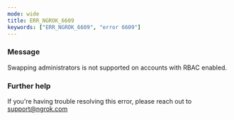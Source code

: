 ```yaml
---
mode: wide
title: ERR_NGROK_6609
keywords: ["ERR_NGROK_6609", "error 6609"]
---
```



### Message

Swapping administrators is not supported on accounts with RBAC enabled.

<ErrorDetails />

### Further help

If you're having trouble resolving this error, please reach out to [support@ngrok.com](mailto:support@ngrok.com?subject=Help%20with%20ERR_NGROK_6609)
